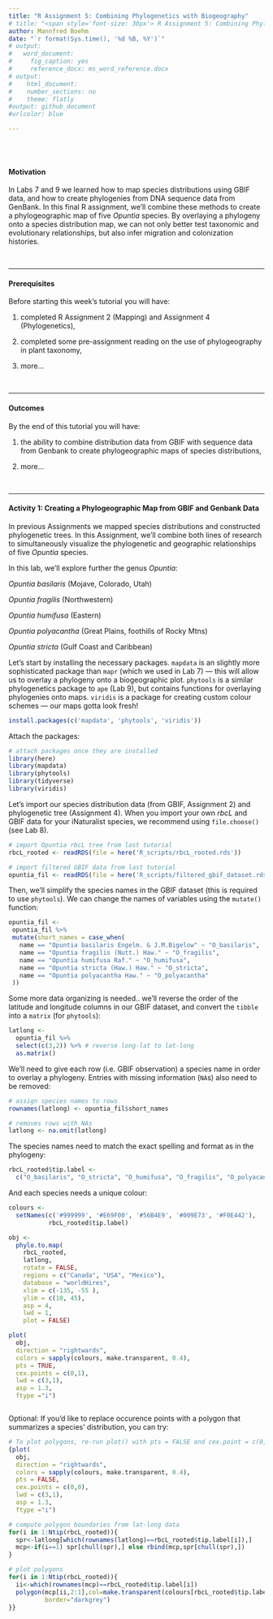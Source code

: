 ```yaml
---
title: "R Assignment 5: Combining Phylogenetics with Biogeography"
# title: "<span style='font-size: 30px'> R Assignment 5: Combining Phylogenetics with Biogeography </style>"
author: Mannfred Boehm
date: "`r format(Sys.time(), '%d %B, %Y')`"
# output:
#   word_document:
#     fig_caption: yes
#     reference_docx: ms_word_reference.docx
# output:
#    html_document:
#    number_sections: no
#    theme: flatly
#output: github_document
#urlcolor: blue

---
```


<br>
<br>

#### Motivation

In Labs 7 and 9 we learned how to map species distributions using GBIF data, and how to create phylogenies from DNA sequence data from GenBank. In this final R assignment, we'll combine these methods to create a phylogeographic map of five _Opuntia_ species. By overlaying a phylogeny onto a species distribution map, we can not only better test taxonomic and evolutionary relationships, but also infer migration and colonization histories. 

&nbsp;
&nbsp;

---


#### Prerequisites 

Before starting this week's tutorial you will have: 

1. completed R Assignment 2 (Mapping) and Assignment 4 (Phylogenetics), 

2. completed some pre-assignment reading on the use of phylogeography in plant taxonomy, 

3. more...

&nbsp;
&nbsp;

---


#### Outcomes

By the end of this tutorial you will have: <br>

1. the ability to combine distribution data from GBIF with sequence data from Genbank to create phylogeographic maps of species distributions,

2. more...

&nbsp;
&nbsp;

---


#### Activity 1: Creating a Phylogeographic Map from GBIF and Genbank Data

In previous Assignments we mapped species distributions and constructed phylogenetic trees. In this Assignment, we'll combine both lines of research to simultaneously visualize the phylogenetic and geographic relationships of five _Opuntia_ species.

In this lab, we'll explore further the genus _Opuntia_: 

_Opuntia basilaris_ (Mojave, Colorado, Utah)

_Opuntia fragilis_  (Northwestern) 

_Opuntia humifusa_  (Eastern) 

_Opuntia polyacantha_ (Great Plains, foothills of Rocky Mtns) 

_Opuntia stricta_ (Gulf Coast and Caribbean)

Let's start by installing the necessary packages. `mapdata` is an slightly more sophisticated package than `mapr` (which we used in Lab 7) &mdash; this will allow us to overlay a phylogeny onto a biogeographic plot. `phytools` is a similar phylogenetics package to `ape` (Lab 9), but contains functions for overlaying phylogenies onto maps. `viridis` is a package for creating custom colour schemes &mdash; our maps gotta look fresh! 

```r
install.packages(c('mapdata', 'phytools', 'viridis'))
```

Attach the packages:

```r
# attach packages once they are installed 
library(here)
library(mapdata)
library(phytools)
library(tidyverse)
library(viridis)
```

Let's import our species distribution data (from GBIF, Assignment 2) and phylogenetic tree (Assignment 4). When you import your own _rbcL_ and GBIF data for your iNaturalist species, we recommend using `file.choose()` (see Lab 8). 

```r
# import Opuntia rbcL tree from last tutorial
rbcL_rooted <- readRDS(file = here('R_scripts/rbcL_rooted.rds'))

# import filtered GBIF data from last tutorial
opuntia_fil <- readRDS(file = here('R_scripts/filtered_gbif_dataset.rds')) 
```

Then, we'll simplify the species names in the GBIF dataset (this is required to use `phytools`). We can change the names of variables using the `mutate()` function:

```r
opuntia_fil <-
 opuntia_fil %>% 
 mutate(short_names = case_when(
   name == "Opuntia basilaris Engelm. & J.M.Bigelow" ~ "O_basilaris",
   name == "Opuntia fragilis (Nutt.) Haw." ~ "O_fragilis",
   name == "Opuntia humifusa Raf." ~ "O_humifusa",
   name == "Opuntia stricta (Haw.) Haw." ~ "O_stricta",
   name == "Opuntia polyacantha Haw." ~ "O_polyacantha"
 ))
```

Some more data organizing is needed.. we'll reverse the order of the latitude and longitude columns in our GBIF dataset, and convert the `tibble` into a `matrix` (for `phytools`):

```r
latlong <- 
  opuntia_fil %>% 
  select(c(3,2)) %>% # reverse long-lat to lat-long
  as.matrix()
```

We'll need to give each row (i.e. GBIF observation) a species name in order to overlay a phylogeny. Entries with missing information (`NA`s) also need to be removed:

```r
# assign species names to rows
rownames(latlong) <- opuntia_fil$short_names

# removes rows with NAs
latlong <- na.omit(latlong)
```

The species names need to match the exact spelling and format as in the phylogeny:

```r
rbcL_rooted$tip.label <- 
  c("O_basilaris", "O_stricta", "O_humifusa", "O_fragilis", "O_polyacantha")
```

And each species needs a unique colour:

```r
colours <- 
  setNames(c('#999999', '#E69F00', '#56B4E9', '#009E73', '#F0E442'),
           rbcL_rooted$tip.label)
```

```r

obj <- 
  phylo.to.map(
    rbcL_rooted, 
    latlong, 
    rotate = FALSE,
    regions = c("Canada", "USA", "Mexico"),
    database = "worldHires",
    xlim = c(-135, -55 ),  
    ylim = c(10, 45),
    asp = 4,
    lwd = 1,
    plot = FALSE)

plot(
  obj, 
  direction = "rightwards", 
  colors = sapply(colours, make.transparent, 0.4),
  pts = TRUE,
  cex.points = c(0,1),
  lwd = c(3,1),
  asp = 1.3,
  ftype ="i")



```


Optional: If you'd like to replace occurence points with a polygon that summarizes a species' distribution, you can try:

```r
# To plot polygons, re-run plot() with pts = FALSE and cex.point = c(0,0) along with 
{plot(
  obj, 
  direction = "rightwards", 
  colors = sapply(colours, make.transparent, 0.4),
  pts = FALSE,
  cex.points = c(0,0),
  lwd = c(3,1),
  asp = 1.3,
  ftype ="i")

# compute polygon boundaries from lat-long data
for(i in 1:Ntip(rbcL_rooted)){
  spr<-latlong[which(rownames(latlong)==rbcL_rooted$tip.label[i]),]
  mcp<-if(i==1) spr[chull(spr),] else rbind(mcp,spr[chull(spr),])
}

# plot polygons 
for(i in 1:Ntip(rbcL_rooted)){
  ii<-which(rownames(mcp)==rbcL_rooted$tip.label[i])
  polygon(mcp[ii,2:1],col=make.transparent(colours[rbcL_rooted$tip.label[i]],0.8),
          border="darkgrey")
}}
```
